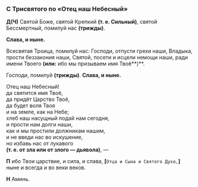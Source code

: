 <span id="trisvatoe" />

### С Трисвятого по «Отец наш Небесный»

**Д(Ч)** Святой Боже, святой Крепкий **(т. е. Сильный)**, святой Бессмертный, помилуй нас **(трижды)**.

**Слава, и ныне.**

Всесвятая Троица, помилуй нас: Господи, отпусти грехи наши, Владыка, прости беззакония наши, Святой, посети и исцели немощи наши, ради имени Твоего **(или:** ибо мы призываем имя Твоё**)**.

Господи, помилуй **(трижды)**. **Слава, и ныне.**

Отец наш Небесный!  
да святится имя Твоё,  
да придёт Царство Твоё,  
да будет воля Твоя  
и на земле, как на Небе;  
хлеб наш насущный подай нам сегодня,  
и прости нам долги наши,  
как и мы простили должникам нашим,  
и не введи нас во искушение,  
но избавь нас от лукавого  
**(т. е. от зла или от злого — дьявола)**, —

**П** ибо Твои царствие, и сила, и слава,
**[**`Отца и Сына и Святого Духа,`**]**
ныне и всегда и во веки веков.

**Н** Аминь.
